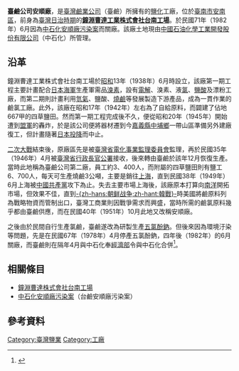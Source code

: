 '''臺鹼公司安順廠'''，是[[臺灣鹼業公司|臺灣鹼業公司]]（臺鹼）所擁有的[[鹽化|鹽化]]工廠，位於[[臺南市|臺南市]][[安南區|安南區]]，前身為[[臺灣日治時期|臺灣日治時期]]的'''[[鐘淵曹達工業株式會社台南工場|鐘淵曹達工業株式會社台南工場]]'''。於民國71年（1982年）6月因為[[中石化安順廠污染案|中石化安順廠污染案]]而關廠。該廠土地現由[[中國石油化學工業開發股份有限公司|中國石油化學工業開發股份有限公司]]（中石化）所管理。{{r|鹽}}

== 沿革 ==
鐘淵曹達工業株式會社台南工場於[[昭和|昭和]]13年（1938年）6月時設立，該廠第一期工程主要計畫配合[[大日本帝國海軍|日本海軍]]生產軍需品[[溴素|溴素]]，設有[[電解|電解]]、溴素、液[[氯|氯]]、[[鹽酸|鹽酸]]及漂粉工廠，而第二期則計畫利用[[氫氣|氫氣]]、鹽酸、[[燒鹼|燒鹼]]等發展製造下游產品，成為一貫作業的鹼氯工廠。此外，該廠在昭和17年（1942年）左右為了自給原料，而闢建了佔地667甲的四草鹽田。然而第一期工程完成後不久，便從昭和20年（1945年）開始遭到[[盟軍|盟軍]]的轟炸，於是該公司便將器材遷到今[[嘉義縣|嘉義縣]][[中埔鄉|中埔鄉]]一帶山區準備另外建廠復工，但計畫隨著[[日本投降|日本投降]]而中止。{{r|鹽}}

[[二次大戰|二次大戰]]結束後，原廠區先是被[[臺灣省電化事業監理委員會|臺灣省電化事業監理委員會]]監理，再於民國35年（1946年）4月被[[臺灣省行政長官公署|臺灣省行政長官公署]]接收，後來轉由臺鹼於該年12月恢復生產{{r|鹽}}。當時此地稱為臺鹼公司第二廠，員工約3、400人，而附屬的四草鹽田則有鹽工6、700人，每天可生產燒鹼3公噸，主要是銷往[[上海|上海]]，直到民國38年（1949年）6月上海被[[中國共產黨|中國共產黨]]攻下為止{{r|鹽}}。失去主要市場上海後，該廠原本打算向[[南洋|南洋]]開拓市場，但效果不佳，直到[[韓戰|-{zh-hans:朝鲜战争;zh-hant:韓戰}-]]時美國將鹼原料列為戰略物資而管制出口，臺灣工商業則因戰爭需求而興盛，當時所需的鹼氯原料幾乎都由臺鹼供應，而在民國40年（1951年）10月此地又改稱安順廠{{r|鹽}}。

之後由於民間自行生產氯鹼，臺鹼遂改為研製生產[[五氯酚鈉|五氯酚鈉]]{{r|鹽}}。但後來因為環境汙染等問題，先是在民國67年（1978年）4月停產五氯酚鈉，四年後（1982年）的6月關廠，而臺鹼則在隔年4月與中石化奉[[中華民國經濟部|經濟部]]令與中石化合併<ref>{{cite web |url=http://cpdc.recyclesources.com/about/history.htm |title=存档副本 |accessdate=2010-09-09 |deadurl=yes |archiveurl=https://web.archive.org/web/20100401080645/http://cpdc.recyclesources.com/about/history.htm |archivedate=2010-04-01 }}</ref>。

== 相關條目 ==
*[[原日本鐘淵曹達工業株式會社台南工場辦公廳舍|鐘淵曹達株式會社台南工場]]
*[[中石化安順廠污染案|中石化安順廠污染案]]（台鹼安順廠污染案）

== 參考資料 ==
{{reflist|2|refs=
<ref name="鹽">{{cite book|author=張復明、方俊育 |title=《台灣的鹽業》 |publisher=遠足文化 |location=台北縣新店市 |isbn=978-986-6731-20-4 |page=120、124、125頁|date=2008年11月}}</ref>
}}

{{臺灣鹽業}}

[[Category:臺灣鹽業|Category:臺灣鹽業]]
[[Category:工廠|Category:工廠]]